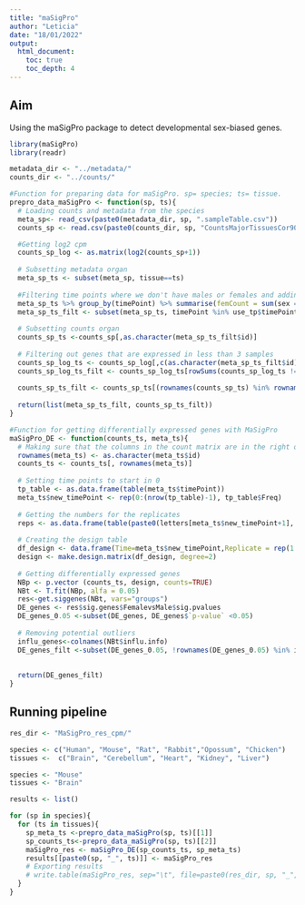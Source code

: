```yaml
---
title: "maSigPro"
author: "Leticia"
date: "18/01/2022"
output:
  html_document: 
    toc: true
    toc_depth: 4
---
```

## Aim

Using the maSigPro package to detect developmental sex-biased genes.

```r
library(maSigPro)
library(readr)

metadata_dir <- "../metadata/"
counts_dir <- "../counts/"

#Function for preparing data for maSigPro. sp= species; ts= tissue.
prepro_data_maSigPro <- function(sp, ts){
  # Loading counts and metadata from the species
  meta_sp<- read_csv(paste0(metadata_dir, sp, ".sampleTable.csv"))
  counts_sp <- read.csv(paste0(counts_dir, sp, "CountsMajorTissuesCor90.Norm.txt"), row.names=1, sep="")

  #Getting log2 cpm
  counts_sp_log <- as.matrix(log2(counts_sp+1))
  
  # Subsetting metadata organ
  meta_sp_ts <- subset(meta_sp, tissue==ts)
    
  #Filtering time points where we don't have males or females and adding numbers to the replicates
  meta_sp_ts %>% group_by(timePoint) %>% summarise(femCount = sum(sex == "Female"), maleCount = sum(sex == "Male"))%>% filter(femCount != 0 & maleCount != 0)%>% dplyr::select(timePoint)->use_tp
  meta_sp_ts_filt <- subset(meta_sp_ts, timePoint %in% use_tp$timePoint)
  
  # Subsetting counts organ 
  counts_sp_ts <-counts_sp[,as.character(meta_sp_ts_filt$id)]
  
  # Filtering out genes that are expressed in less than 3 samples
  counts_sp_log_ts <- counts_sp_log[,c(as.character(meta_sp_ts_filt$id))]
  counts_sp_log_ts_filt <- counts_sp_log_ts[rowSums(counts_sp_log_ts != 0) > 2, ]
    
  counts_sp_ts_filt <- counts_sp_ts[(rownames(counts_sp_ts) %in% rownames(counts_sp_log_ts_filt)), ]
  
  return(list(meta_sp_ts_filt, counts_sp_ts_filt))
}

#Function for getting differentially expressed genes with MaSigPro
maSigPro_DE <- function(counts_ts, meta_ts){
  # Making sure that the columns in the count matrix are in the right order
  rownames(meta_ts) <- as.character(meta_ts$id)
  counts_ts <- counts_ts[, rownames(meta_ts)]
  
  # Setting time points to start in 0
  tp_table <- as.data.frame(table(meta_ts$timePoint))
  meta_ts$new_timePoint <- rep(0:(nrow(tp_table)-1), tp_table$Freq)
  
  # Getting the numbers for the replicates
  reps <- as.data.frame(table(paste0(letters[meta_ts$new_timePoint+1], meta_ts$sex)))
  
  # Creating the design table
  df_design <- data.frame(Time=meta_ts$new_timePoint,Replicate = rep(1:length(reps$Var1), times=reps$Freq), Male=ifelse(meta_ts$sex=="Male", 1, 0) , Female=ifelse(meta_ts$sex=="Female", 1, 0), row.names=meta_ts$id)
  design <- make.design.matrix(df_design, degree=2) 
  
  # Getting differentially expressed genes
  NBp <- p.vector (counts_ts, design, counts=TRUE)
  NBt <- T.fit(NBp, alfa = 0.05)
  res<-get.siggenes(NBt, vars="groups")
  DE_genes <- res$sig.genes$FemalevsMale$sig.pvalues
  DE_genes_0.05 <-subset(DE_genes, DE_genes$`p-value` <0.05)
  
  # Removing potential outliers
  influ_genes<-colnames(NBt$influ.info)
  DE_genes_filt <-subset(DE_genes_0.05, !rownames(DE_genes_0.05) %in% influ_genes)
  
  
  return(DE_genes_filt)
}
```

## Running pipeline

```r
res_dir <- "MaSigPro_res_cpm/"

species <- c("Human", "Mouse", "Rat", "Rabbit","Opossum", "Chicken")
tissues <-  c("Brain", "Cerebellum", "Heart", "Kidney", "Liver")

species <- "Mouse"
tissues <- "Brain"

results <- list()

for (sp in species){
  for (ts in tissues){
    sp_meta_ts <-prepro_data_maSigPro(sp, ts)[[1]]
    sp_counts_ts<-prepro_data_maSigPro(sp, ts)[[2]]
    maSigPro_res <- maSigPro_DE(sp_counts_ts, sp_meta_ts)
    results[[paste0(sp, "_", ts)]] <- maSigPro_res
    # Exporting results
    # write.table(maSigPro_res, sep="\t", file=paste0(res_dir, sp, "_", ts, ".txt"), quote=FALSE)
  }
}
```